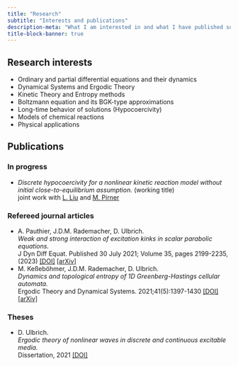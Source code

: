 ```yaml
---
title: "Research"
subtitle: "Interests and publications"
description-meta: "What I am interested in and what I have published so far"
title-block-banner: true
---
```


## Research interests

* Ordinary and partial differential equations and their dynamics
* Dynamical Systems and Ergodic Theory
* Kinetic Theory and Entropy methods
* Boltzmann equation and its BGK-type approximations
* Long-time behavior of solutions (Hypocoercivity)
* Models of chemical reactions
* Physical applications

## Publications

### In progress

- *Discrete hypocoercivity for a nonlinear kinetic
reaction model without initial
close-to-equilibrium assumption.* (working title) <br>
  joint work with [L. Liu](https://www.math.cuhk.edu.hk/~lliu/) and [M. Pirner](https://www.uni-muenster.de/AMM/en/Pirner/index.shtml)

### Refereed journal articles

* A. Pauthier, J.D.M. Rademacher, D. Ulbrich.<br>
  *Weak and strong interaction of excitation kinks in scalar parabolic equations.*<br>
   J Dyn Diff Equat. Published 30 July 2021; Volume 35, pages 2199-2235, (2023) [[DOI]](https://link.springer.com/article/10.1007/s10884-021-10040-2) [[arXiv]](https://arxiv.org/abs/2012.00309)
* M. Keßeböhmer, J.D.M. Rademacher, D. Ulbrich.<br>
  *Dynamics and topological entropy of 1D Greenberg-Hastings cellular automata.*<br>
   Ergodic Theory and Dynamical Systems. 2021;41(5):1397-1430 [[DOI]](https://www.cambridge.org/core/journals/ergodic-theory-and-dynamical-systems/article/dynamics-and-topological-entropy-of-1d-greenberghastings-cellular-automata/1DBE1EC4EC7BE9F216E9E35C214F2F3C) [[arXiv]](https://arxiv.org/abs/1903.02459)


### Theses

* D. Ulbrich.<br>
*Ergodic theory of nonlinear waves in discrete and continuous excitable media.*<br>
 Dissertation, 2021 [[DOI]](https://media.suub.uni-bremen.de/handle/elib/5257)

